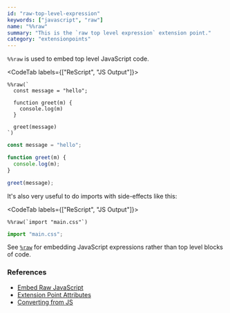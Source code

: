 ```yaml
---
id: "raw-top-level-expression"
keywords: ["javascript", "raw"]
name: "%%raw"
summary: "This is the `raw top level expression` extension point."
category: "extensionpoints"
---
```


`%%raw` is used to embed top level JavaScript code.

<CodeTab labels={["ReScript", "JS Output"]}>

```res
%%raw(`
  const message = "hello";

  function greet(m) {
    console.log(m)
  }

  greet(message)
`)
```

```js
const message = "hello";

function greet(m) {
  console.log(m);
}

greet(message);
```

</CodeTab>

It's also very useful to do imports with side-effects like this:

<CodeTab labels={["ReScript", "JS Output"]}>

```res
%%raw(`import "main.css"`)
```

```js
import "main.css";
```

</CodeTab>

See [`%raw`](#raw-expression) for embedding JavaScript expressions rather than top level blocks of code.

### References

* [Embed Raw JavaScript](/docs/manual/latest/embed-raw-javascript)
* [Extension Point Attributes](/docs/manual/latest/attribute#extension-point)
* [Converting from JS](/docs/manual/latest/converting-from-js)
